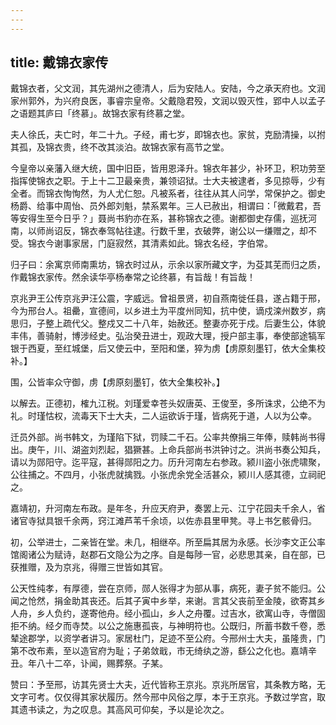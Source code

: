 ```yaml
---
---
---
```

title: 戴锦衣家传
---



戴锦衣者，父文润，其先湖州之德清人，后为安陆人。安陆，今之承天府也。文润家州郭外，为兴府良医，事睿宗皇帝。父戴隐君殁，文润以毁灭性，郢中人以孟子之语题其庐曰「终慕」。故锦衣家有终慕之堂。

夫人徐氏，夫亡时，年二十九。子经，甫七岁，即锦衣也。家贫，克励清操，以拊其孤，及锦衣贵，终不改其淡泊。故锦衣家有高节之堂。

今皇帝以亲藩入继大统，国中旧臣，皆用恩泽升。锦衣年甚少，补环卫，积功劳至指挥使锦衣之职。于上十二卫最亲贵，兼领诏狱。士大夫被逮者，多见掠辱，少有全者。而锦衣恂恂然，为人尤仁恕。凡被系者，往往从其人问学，常保护之。御史杨爵、给事中周怡、员外郎刘魁，禁系累年。三人已赦出，相谓曰：「微戴君，吾等安得生至今日乎？」聂尚书豹亦在系，甚称锦衣之德。谢都御史存儒，巡抚河南，以师尚诏反，锦衣奉驾帖往逮。行数千里，衣破弊，谢公以一缣赠之，却不受。锦衣今谢事家居，门庭寂然，其清素如此。锦衣名经，字伯常。

归子曰：余寓京师南熏坊，锦衣时过从，示余以家所藏文字，为芟其芜而归之质，作戴锦衣家传。然余读华亭杨奉常之论终慕，有旨哉！有旨哉！

京兆尹王公传京兆尹汪公震，字威远。曾祖景贤，初自燕南徙任县，遂占籍于邢，今为邢台人。祖罍，宣德间，以乡进土为平度州同知，抗中使，谪戍滦州数岁，病思归，子整上疏代父。整戍又二十八年，始赦还。整妻亦死于戍。后妻生公，体貌丰伟，善骑射，博涉经史。弘治癸丑进士，观政大理，授户部主事，奉使部途犒军银于西夏，至红城堡，后又使云中，至阳和堡，猝为虏【虏原刻墨钉，依大全集校补。】

围，公皆率众守御，虏【虏原刻墨钉，依大全集校补。】

以解去。正德初，榷九江税。刘瑾爱幸苍头奴唐英、王俊至，多所诛求，公绝不为礼。时瑾怙权，流毒天下士大夫，二人运欲诉于瑾，皆病死于道，人以为公幸。

迁员外部。尚书韩文，为瑾陷下狱，罚赎二千石。公率共僚捐三年俸，赎韩尚书得出。庚午，川、湖盗刘烈起，猖獗甚。上命兵部尚书洪钟讨之。洪尚书奏公知兵，请以为郧阳守。迄平寇，甚得郧阳之力。历升河南左右参政。颍川盗小张虎啸聚，公往捕之。不四月，小张虎就擒戮。小张虎余党全活甚众，颍川人感其德，立祠祀之。

嘉靖初，升河南左布政。是年冬，升应天府尹，奏罢上元、江宁花园夫千余人，省诸官寺狱具银千余两，窍江滩芦苇千余顷，以佐赤县里甲凳。寻上书乞骸骨归。

初，公举进士，二亲皆在堂。未几，相继卒。所至扁其居为永感。长沙李文正公率馆阁诸公为赋诗，赵郡石文隐公为之序。自是每陟一官，必悲思其亲，自在部，已获推赠，及为京兆，得赠三世皆如其官。

公天性纯孝，有厚德，尝在京师，郧人张得才为部从事，病死，妻子贫不能归。公闻之怆然，捐金助其丧还。后其子寅中乡举，来谢。言其父丧前至金陵，欲寄其乡人舟，乡人负约，遂寄他舟。经小孤山，乡人之舟覆。过吉水，欲寓山寺，寺僧固拒不纳。经夕而寺焚。以公之施惠孤丧，与神明符也。公既归，所蓄书数千卷，悉辇途郡学，以资学者讲习。家居杜门，足迹不至公府。今邢州士大夫，虽隆贵，门第不改布素，至以造官府为耻；子弟敛戢，市无绮纨之游，繇公之化也。嘉靖辛丑。年八十二卒，讣闻，赐葬祭。子某。

赞曰：予至邢，访其先贤士大夫，近代皆称王京兆。京兆所居官，其条教方略，无文字可考。仅仅得其家状履历。然今邢中风俗之厚，本于王京兆。予数过学宫，取其遗书读之，为之叹息。其高风可仰矣，予以是论次之。
